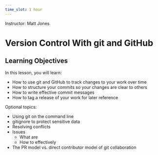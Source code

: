 ```yaml
---
time_slot: 1 hour
---
```


Instructor: Matt Jones

# Version Control With git and GitHub

## Learning Objectives

In this lesson, you will learn:

- How to use git and GitHub to track changes to your work over time
- How to structure your commits so your changes are clear to others
- How to write effective commit messages
- How to tag a release of your work for later reference

Optional topics:

- Using git on the command line
- gitignore to protect sensitive data
- Resolving conflicts
- Issues
  - What are
  - How to effectively
- The PR model vs. direct contributor model of git collaboration
